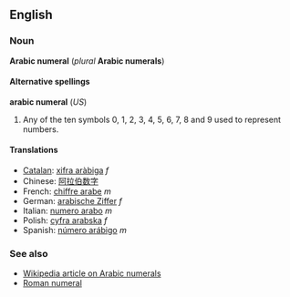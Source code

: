 ==English==
===Noun===
'''Arabic numeral''' (''plural'' '''Arabic numerals''')

====Alternative spellings====
'''arabic numeral''' (''US'')

#Any of the ten symbols 0, 1, 2, 3, 4, 5, 6, 7, 8 and 9 used to represent numbers.  

====Translations====
*[[Catalan]]: [[xifra aràbiga]] ''f''
*Chinese: [[阿拉伯数字]]
*French: [[chiffre arabe]] ''m''
*German: [[arabische Ziffer]] ''f''
*Italian: [[numero arabo]] ''m''
*Polish: [[cyfra arabska]] ''f''
*Spanish: [[número arábigo]] ''m''

===See also===
*[[w:Arabic Numerals|Wikipedia article on Arabic numerals]]
*[[Roman numeral]]